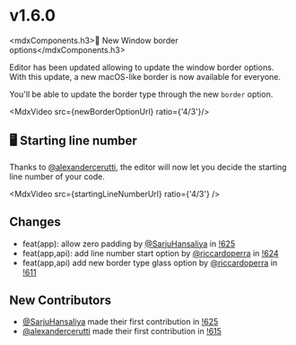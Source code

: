 
# v1.6.0

<mdxComponents.h3>🎨 New Window border options</mdxComponents.h3>

Editor has been updated allowing to update the window border options. With this update,
a new macOS-like border is now available for everyone.

You'll be able to update the border type through the new `border` option.

<MdxVideo src={newBorderOptionUrl} ratio={'4/3'}/>

## 🖥️ Starting line number

Thanks to [@alexandercerutti](https://github.com/alexandercerutti), the editor
will now let you decide the starting line number of your code.

<MdxVideo src={startingLineNumberUrl} ratio={'4/3'} />


## Changes
* feat(app): allow zero padding by [@SarjuHansaliya](https://github.com/SarjuHansaliya) in [!625](https://github.com/riccardoperra/codeimage/pull/625)
* feat(app,api): add line number start option by [@riccardoperra](https://github.com/riccardoperra) in [!624](https://github.com/riccardoperra/codeimage/pull/624)
* feat(app,api) add new border type glass option by [@riccardoperra](https://github.com/riccardoperra) in [!611](https://github.com/riccardoperra/codeimage/pull/611)

## New Contributors
* [@SarjuHansaliya](https://github.com/SarjuHansaliya) made their first contribution in [!625](https://github.com/riccardoperra/codeimage/pull/625)
* [@alexandercerutti](https://github.com/alexandercerutti) made their first contribution in [!615](https://github.com/riccardoperra/codeimage/issues/615)



